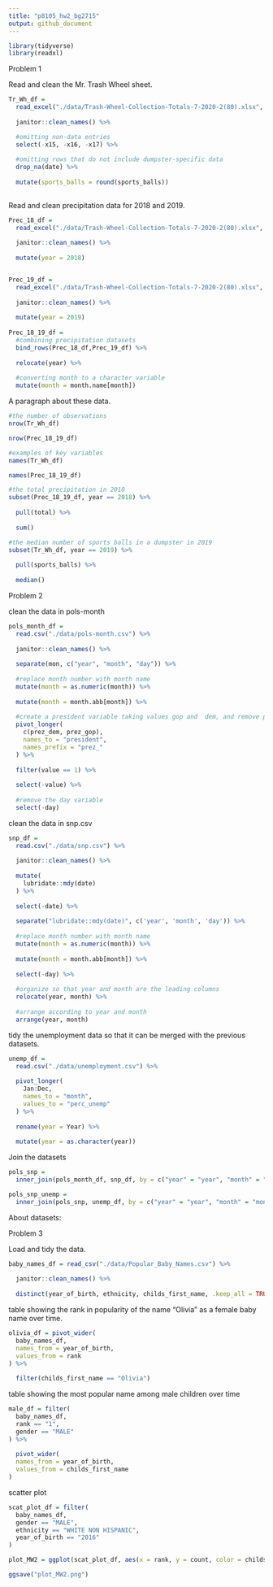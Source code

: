 ```yaml
---
title: "p8105_hw2_bg2715"
output: github_document
---
```

```r
library(tidyverse)
library(readxl)
```


Problem 1

Read and clean the Mr. Trash Wheel sheet.
```r
Tr_Wh_df = 
  read_excel("./data/Trash-Wheel-Collection-Totals-7-2020-2(80).xlsx", sheet = 1) %>%
  
  janitor::clean_names() %>%

  #omitting non-data entries  
  select(-x15, -x16, -x17) %>%
  
  #omitting rows that do not include dumpster-specific data
  drop_na(date) %>%
  
  mutate(sports_balls = round(sports_balls))
  
```

Read and clean precipitation data for 2018 and 2019.
```r
Prec_18_df = 
  read_excel("./data/Trash-Wheel-Collection-Totals-7-2020-2(80).xlsx", range = "A2:B14", sheet = 7) %>%
  
  janitor::clean_names() %>% 
  
  mutate(year = 2018)


Prec_19_df = 
  read_excel("./data/Trash-Wheel-Collection-Totals-7-2020-2(80).xlsx", range = "A2:B14", sheet = 6) %>%
  
  janitor::clean_names() %>%
  
  mutate(year = 2019) 
  
Prec_18_19_df = 
  #combining precipitation datasets
  bind_rows(Prec_18_df,Prec_19_df) %>% 
  
  relocate(year) %>%
  
  #converting month to a character variable 
  mutate(month = month.name[month]) 
```

A paragraph about these data.
```r
#the number of observations
nrow(Tr_Wh_df)

nrow(Prec_18_19_df)

#examples of key variables
names(Tr_Wh_df)

names(Prec_18_19_df)

#the total precipitation in 2018
subset(Prec_18_19_df, year == 2018) %>%
  
  pull(total) %>%
  
  sum()

#the median number of sports balls in a dumpster in 2019
subset(Tr_Wh_df, year == 2019) %>%
  
  pull(sports_balls) %>%
  
  median()
```

Problem 2

clean the data in pols-month
```r
pols_month_df = 
  read.csv("./data/pols-month.csv") %>%
  
  janitor::clean_names() %>%
  
  separate(mon, c("year", "month", "day")) %>%
  
  #replace month number with month name
  mutate(month = as.numeric(month)) %>%
  
  mutate(month = month.abb[month]) %>%
  
  #create a president variable taking values gop and  dem, and remove prez_dem and prez_gop
  pivot_longer(
    c(prez_dem, prez_gop),
    names_to = "president",
    names_prefix = "prez_"
  ) %>%
  
  filter(value == 1) %>%
  
  select(-value) %>%
  
  #remove the day variable
  select(-day)
```

clean the data in snp.csv
```r
snp_df = 
  read.csv("./data/snp.csv") %>%
  
  janitor::clean_names() %>%
  
  mutate(
    lubridate::mdy(date)
  ) %>%
  
  select(-date) %>%
  
  separate("lubridate::mdy(date)", c('year', 'month', 'day')) %>%
  
  #replace month number with month name
  mutate(month = as.numeric(month)) %>%
  
  mutate(month = month.abb[month]) %>%
  
  select(-day) %>%
  
  #organize so that year and month are the leading columns
  relocate(year, month) %>%
  
  #arrange according to year and month
  arrange(year, month)
```


tidy the unemployment data so that it can be merged with the previous datasets.
```r
unemp_df = 
  read.csv("./data/unemployment.csv") %>%
  
  pivot_longer(
    Jan:Dec,
    names_to = "month",
    values_to = "perc_unemp"
  ) %>% 
  
  rename(year = Year) %>%
  
  mutate(year = as.character(year))
```

Join the datasets
```r
pols_snp = 
  inner_join(pols_month_df, snp_df, by = c("year" = "year", "month" = "month"))

pols_snp_unemp =
  inner_join(pols_snp, unemp_df, by = c("year" = "year", "month" = "month"))
```
About datasets:

Problem 3

Load and tidy the data.
```r
baby_names_df = read_csv("./data/Popular_Baby_Names.csv") %>% 
  
  janitor::clean_names() %>% 
  
  distinct(year_of_birth, ethnicity, childs_first_name, .keep_all = TRUE)
```

table showing the rank in popularity of the name “Olivia” as a female baby name over time.
```r
olivia_df = pivot_wider(
  baby_names_df,
  names_from = year_of_birth,
  values_from = rank
) %>% 
  
  filter(childs_first_name == "Olivia")
```

table showing the most popular name among male children over time
```r
male_df = filter(
  baby_names_df,
  rank == "1",
  gender == "MALE"
) %>% 
  
  pivot_wider(
  names_from = year_of_birth,
  values_from = childs_first_name
) 
```
scatter plot
```r
scat_plot_df = filter(
  baby_names_df,
  gender == "MALE",
  ethnicity == "WHITE NON HISPANIC",
  year_of_birth == "2016"
)

plot_MW2 = ggplot(scat_plot_df, aes(x = rank, y = count, color = childs_first_name)) + geom_point() + xlab("The rank in popularity of that name") + ylab("The number of children with a name") + theme(legend.position = "none") 

ggsave("plot_MW2.png")
```

